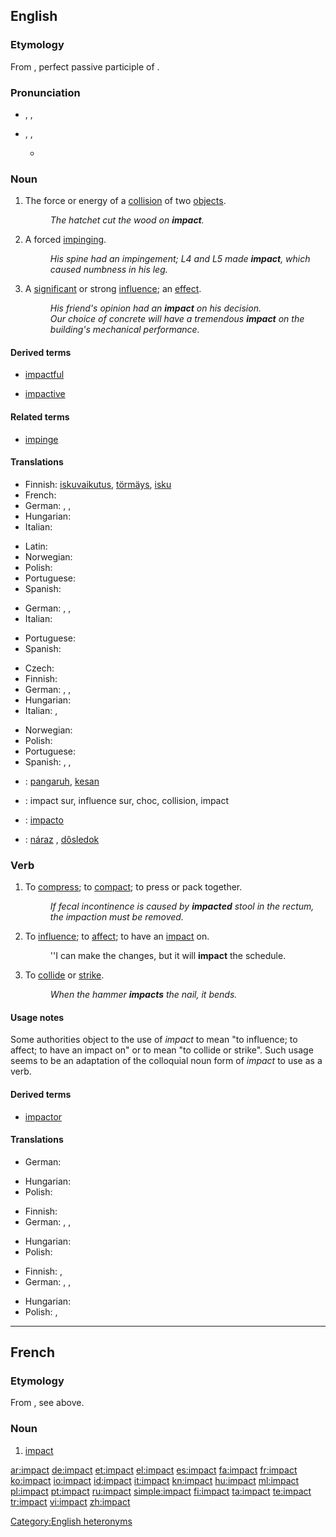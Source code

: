 ==English==

===Etymology===
From {{etyl|la|en}} {{term|impactus|impāctus|lang=la}}, perfect passive participle of {{term|impingo|impingō|dash against, impinge|lang=la}}.

===Pronunciation===
* {{sense|noun}} {{enPR|imʹpăkt}}, {{IPA|/ˈɪmpækt/}}, {{SAMPA|/"Imp{kt/}}
* {{sense|verb}} {{enPR|im-păktʹ}}, {{IPA|/ɪmˈpækt/}}, {{SAMPA|/Im"p{kt/}}
** {{rhymes|ækt}}

===Noun===
{{en-noun}}

# The force or energy of a [[collision]] of two [[object]]s.
#: ''The hatchet cut the wood on '''impact'''.''
# {{chiefly|medicine}} A forced [[impinge|impinging]].
#: ''His spine had an impingement; L4 and L5 made '''impact''', which caused numbness in his leg.''
# A [[significant]] or strong [[influence]]; an [[effect]].
#: ''His friend's opinion had an '''impact''' on his decision.''
#: ''Our choice of concrete will have a tremendous '''impact''' on the building's mechanical performance.''

====Derived terms====
{{rel-top3|terms derived from ''impact (noun)''}}
* [[impactful]]
{{rel-mid3}}
* [[impactive]]
{{rel-mid3}}
{{rel-bottom}}

====Related terms====
* [[impinge]]

====Translations====
{{trans-top|the force or energy of a collision of two objects}}
* Finnish: [[iskuvaikutus]], [[törmäys]], [[isku]]
* French: {{t+|fr|impact|m}}
* German: {{t+|de|Einschlag|m}}, {{t+|de|Aufprall|m}}, {{t+|de|Aufschlag|m}}
* Hungarian: {{t|hu|behatás}}
* Italian: {{t+|it|impatto|m}}
{{trans-mid}}
* Latin: {{t-|la|ictus}}
* Norwegian: {{t|no|treffvirkning|c}}
* Polish: {{t|pl|uderzenie|n}}
* Portuguese: {{t+|pt|impacto|m}}
* Spanish: {{t+|es|impacto|m}}
{{trans-bottom}}

{{trans-top|a forced impinging}}
* German: {{t+|de|Belastung|f}}, {{t+|de|Stoß|m}}, {{t+|de|Druck|m}}
* Italian: {{t+|it|impatto|m}}
{{trans-mid}}
* Portuguese: {{t+|pt|impacto|m}}
* Spanish: {{t+|es|impacto|m}}
{{trans-bottom}}

{{trans-top|a significant or strong influence}}
* Czech: {{t+|cs|dopad|m}}
* Finnish: {{t+|fi|vaikutus}}
* German: {{t+|de|Einwirkung|f}}, {{t+|de|Einfluss|m}}, {{t+|de|Beeinflussung|f}}
* Hungarian: {{t+|hu|befolyás}}
* Italian: {{t+|it|impatto|m}},  {{t+|it|effetto|m}}
{{trans-mid}}
* Norwegian: {{t|no|virkning|c}}
* Polish: {{t|pl|wpływ|m}}
* Portuguese: {{t+|pt|impacto|m}}
* Spanish: {{t+|es|impacto|m}}, {{t+|es|efecto|m}}, {{t+|es|consecuencia|f}}
{{trans-bottom}}

{{checktrans-top}}
* {{ttbc|ms}}: [[pangaruh]], [[kesan]]
* {{ttbc|fr}}: impact sur, influence sur, choc, collision, impact
* {{ttbc|ia}}: [[impacto]]
{{trans-mid}}
* {{ttbc|sk}}: [[náraz]] {{m}}, [[dôsledok]] {{m}}
{{trans-bottom}}

===Verb===
{{en-verb}}

# {{transitive}} To [[compress]]; to [[compact]]; to press or pack together.
#: ''If fecal incontinence is caused by '''impacted''' stool in the rectum, the impaction must be removed.''
# {{transitive|proscribed}} To [[influence]]; to [[affect]]; to have an [[impact#Noun|impact]] on.
#: ''I can make the changes, but it will '''impact''' the schedule.
# {{transitive}} To [[collide]] or [[strike]].
#: ''When the hammer '''impacts''' the nail, it bends.''

====Usage notes====
Some authorities object to the use of ''impact'' to mean "to influence; to affect; to have an impact on" or to mean "to collide or strike".  Such usage seems to be an adaptation of the colloquial noun form of ''impact'' to use as a verb.

====Derived terms====
* [[impactor]]

====Translations====
{{trans-top|to compress}}
* German: {{t+|de|zusammenpressen}}
{{trans-mid}}
* Hungarian: {{t|hu|összenyomódik}}
* Polish: {{t|pl|ściskać}}
{{trans-bottom}}

{{trans-top|to influence}}
* Finnish: {{t+|fi|vaikuttaa}}
* German: {{t+|de|beeinflussen}}, {{t+|de|einwirken}}, {{t+|de|beeinträchtigen}}
{{trans-mid}}
* Hungarian: {{t+|hu|befolyásol}}
* Polish: {{t+|pl|wpływać}}
{{trans-bottom}}

{{trans-top|to collide or strike}}
* Finnish: {{t+|fi|törmätä}}, {{t-|fi|iskeytyä}}
* German: {{t+|de|einschlagen}}, {{t+|de|zusammenstossen}}, {{t+|de|kollidieren}}
{{trans-mid}}
* Hungarian: {{t-|hu|ütközik}}
* Polish: {{t|pl|uderzać}}, {{t|pl|zderzać}}
{{trans-bottom}}

[[Category:English heteronyms]]

----

==French==

===Etymology===
From {{etyl|la|fr}}, see above.

===Noun===
{{fr-noun|m}}

# {{context|literally or figuratively}} [[#English|impact]]

[[ar:impact]]
[[de:impact]]
[[et:impact]]
[[el:impact]]
[[es:impact]]
[[fa:impact]]
[[fr:impact]]
[[ko:impact]]
[[io:impact]]
[[id:impact]]
[[it:impact]]
[[kn:impact]]
[[hu:impact]]
[[ml:impact]]
[[pl:impact]]
[[pt:impact]]
[[ru:impact]]
[[simple:impact]]
[[fi:impact]]
[[ta:impact]]
[[te:impact]]
[[tr:impact]]
[[vi:impact]]
[[zh:impact]]